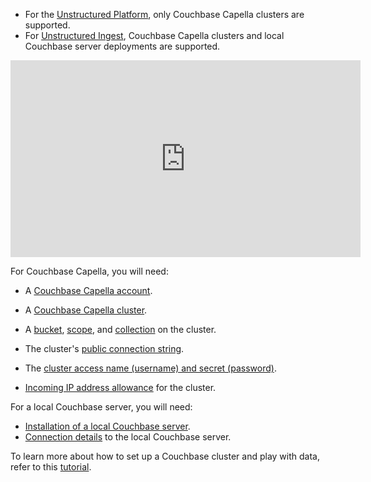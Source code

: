 - For the [Unstructured Platform](/platform/overview), only Couchbase Capella clusters are supported.
- For [Unstructured Ingest](/ingestion/overview), Couchbase Capella clusters and local Couchbase server deployments are supported.

<iframe
width="560"
height="315"
src="https://www.youtube.com/embed/9-RIBmIdi70"
title="YouTube video player"
frameborder="0"
allow="accelerometer; autoplay; clipboard-write; encrypted-media; gyroscope; picture-in-picture"
allowfullscreen
></iframe>


For Couchbase Capella, you will need:

- A [Couchbase Capella account](https://docs.couchbase.com/cloud/get-started/create-account.html#sign-up-free-tier).
- A [Couchbase Capella cluster](https://docs.couchbase.com/cloud/get-started/create-account.html#getting-started).
- A [bucket](https://docs.couchbase.com/cloud/clusters/data-service/manage-buckets.html#add-bucket), 
  [scope](https://docs.couchbase.com/cloud/clusters/data-service/scopes-collections.html#create-scope), 
  and [collection](https://docs.couchbase.com/cloud/clusters/data-service/scopes-collections.html#create-collection) 
  on the cluster.  
- The cluster's [public connection string](https://docs.couchbase.com/cloud/get-started/connect.html#connect-from-sdk-cbsh-cli-or-ide).
- The [cluster access name (username) and secret (password)](https://docs.couchbase.com/cloud/clusters/manage-database-users.html#create-database-credentials).
- [Incoming IP address allowance](https://docs.couchbase.com/cloud/clusters/allow-ip-address.html) for the cluster.

  <AllowIPAddressRanges />

For a local Couchbase server, you will need:

- [Installation of a local Couchbase server](https://docs.couchbase.com/server/current/getting-started/start-here.html).
- [Connection details](https://docs.couchbase.com/server/current/guides/connect.html) to the local Couchbase server.

To learn more about how to set up a Couchbase cluster and play with data, refer to this [tutorial](https://developer.couchbase.com/tutorial-quickstart-flask-python).